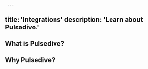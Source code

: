      ---
title: 'Integrations'
description: 'Learn about Pulsedive.'
---          
              
## What is Pulsedive?

## Why Pulsedive?
